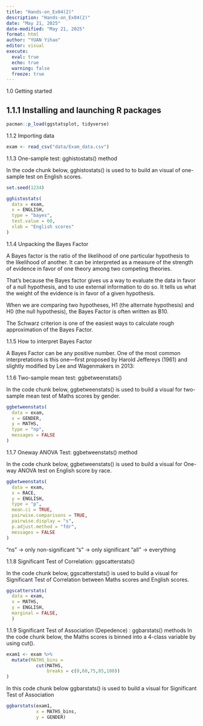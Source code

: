 ```yaml
---
title: "Hands-on_Ex04(2)"
description: "Hands-on_Ex04(2)" 
date: "May 21, 2025" 
date-modified: "May 21, 2025" 
format: html
author: "YUAN Yihao" 
editor: visual 
execute: 
  eval: true 
  echo: true 
  warning: false 
  freeze: true 
---
```




1.0 Getting started

1.1.1 Installing and launching R packages
---

```r
pacman::p_load(ggstatsplot, tidyverse)
```

1.1.2 Importing data

```r
exam <- read_csv("data/Exam_data.csv")
```

1.1.3 One-sample test: gghistostats() method

In the code chunk below, gghistostats() is used to to build an visual of one-sample test on English scores.

```r
set.seed(1234)

gghistostats(
  data = exam,
  x = ENGLISH,
  type = "bayes",
  test.value = 60,
  xlab = "English scores"
)
```

1.1.4 Unpacking the Bayes Factor

A Bayes factor is the ratio of the likelihood of one particular hypothesis to the likelihood of another. It can be interpreted as a measure of the strength of evidence in favor of one theory among two competing theories.

That’s because the Bayes factor gives us a way to evaluate the data in favor of a null hypothesis, and to use external information to do so. It tells us what the weight of the evidence is in favor of a given hypothesis.

When we are comparing two hypotheses, H1 (the alternate hypothesis) and H0 (the null hypothesis), the Bayes Factor is often written as B10. 

The Schwarz criterion is one of the easiest ways to calculate rough approximation of the Bayes Factor.

1.1.5 How to interpret Bayes Factor

A Bayes Factor can be any positive number. One of the most common interpretations is this one—first proposed by Harold Jeffereys (1961) and slightly modified by Lee and Wagenmakers in 2013:

1.1.6 Two-sample mean test: ggbetweenstats()

In the code chunk below, ggbetweenstats() is used to build a visual for two-sample mean test of Maths scores by gender.

```r
ggbetweenstats(
  data = exam,
  x = GENDER, 
  y = MATHS,
  type = "np",
  messages = FALSE
)
```

1.1.7 Oneway ANOVA Test: ggbetweenstats() method

In the code chunk below, ggbetweenstats() is used to build a visual for One-way ANOVA test on English score by race.

```r
ggbetweenstats(
  data = exam,
  x = RACE, 
  y = ENGLISH,
  type = "p",
  mean.ci = TRUE, 
  pairwise.comparisons = TRUE, 
  pairwise.display = "s",
  p.adjust.method = "fdr",
  messages = FALSE
)
```
“ns” → only non-significant
“s” → only significant
“all” → everything

1.1.8 Significant Test of Correlation: ggscatterstats()

In the code chunk below, ggscatterstats() is used to build a visual for Significant Test of Correlation between Maths scores and English scores.

```r
ggscatterstats(
  data = exam,
  x = MATHS,
  y = ENGLISH,
  marginal = FALSE,
  )
```
1.1.9 Significant Test of Association (Depedence) : ggbarstats() methods
In the code chunk below, the Maths scores is binned into a 4-class variable by using cut().

```r
exam1 <- exam %>% 
  mutate(MATHS_bins = 
           cut(MATHS, 
               breaks = c(0,60,75,85,100))
)
```
In this code chunk below ggbarstats() is used to build a visual for Significant Test of Association
```r
ggbarstats(exam1, 
           x = MATHS_bins, 
           y = GENDER)
```



